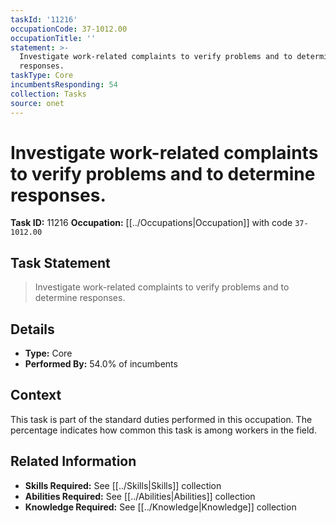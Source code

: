 ```yaml
---
taskId: '11216'
occupationCode: 37-1012.00
occupationTitle: ''
statement: >-
  Investigate work-related complaints to verify problems and to determine
  responses.
taskType: Core
incumbentsResponding: 54
collection: Tasks
source: onet
---
```

# Investigate work-related complaints to verify problems and to determine responses.

**Task ID:** 11216
**Occupation:** [[../Occupations|Occupation]] with code `37-1012.00`

## Task Statement

> Investigate work-related complaints to verify problems and to determine responses.

## Details

- **Type:** Core
- **Performed By:** 54.0% of incumbents

## Context

This task is part of the standard duties performed in this occupation. The percentage indicates how common this task is among workers in the field.

## Related Information

- **Skills Required:** See [[../Skills|Skills]] collection
- **Abilities Required:** See [[../Abilities|Abilities]] collection
- **Knowledge Required:** See [[../Knowledge|Knowledge]] collection
